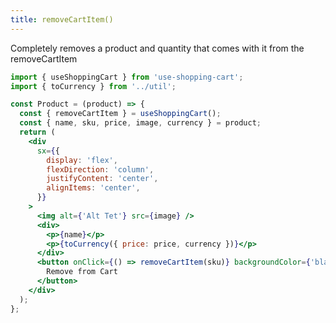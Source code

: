 ```yaml
---
title: removeCartItem()
---
```


Completely removes a product and quantity that comes with it from the removeCartItem

```jsx
import { useShoppingCart } from 'use-shopping-cart';
import { toCurrency } from '../util';

const Product = (product) => {
  const { removeCartItem } = useShoppingCart();
  const { name, sku, price, image, currency } = product;
  return (
    <div
      sx={{
        display: 'flex',
        flexDirection: 'column',
        justifyContent: 'center',
        alignItems: 'center',
      }}
    >
      <img alt={'Alt Tet'} src={image} />
      <div>
        <p>{name}</p>
        <p>{toCurrency({ price: price, currency })}</p>
      </div>
      <button onClick={() => removeCartItem(sku)} backgroundColor={'black'}>
        Remove from Cart
      </button>
    </div>
  );
};
```
